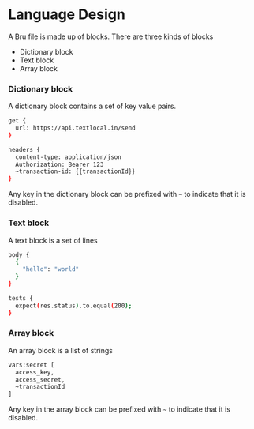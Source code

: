 # Language Design

A Bru file is made up of blocks.
There are three kinds of blocks

- Dictionary block
- Text block
- Array block

### Dictionary block

A dictionary block contains a set of key value pairs. <br />

```bash
get {
  url: https://api.textlocal.in/send
}

headers {
  content-type: application/json
  Authorization: Bearer 123
  ~transaction-id: {{transactionId}}
}
```

Any key in the dictionary block can be prefixed with `~` to indicate that it is disabled.

### Text block

A text block is a set of lines

```bash
body {
  {
    "hello": "world"
  }
}

tests {
  expect(res.status).to.equal(200);
}
```

### Array block

An array block is a list of strings

```bash
vars:secret [
  access_key,
  access_secret,
  ~transactionId
]
```

Any key in the array block can be prefixed with `~` to indicate that it is disabled.

